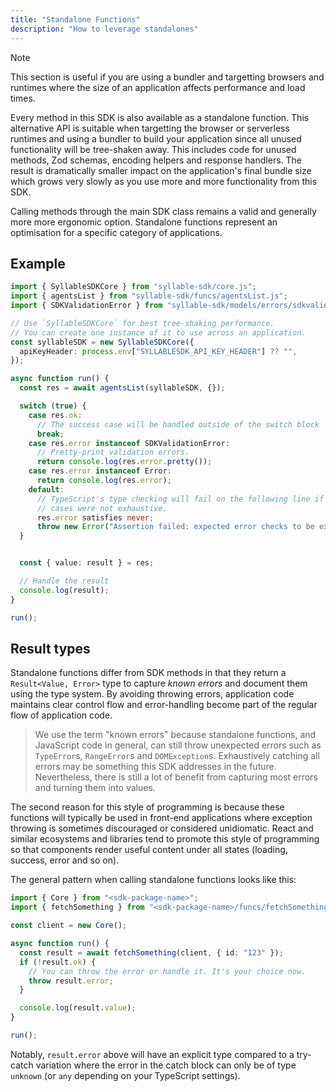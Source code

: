 ```yaml
---
title: "Standalone Functions"
description: "How to leverage standalones"
---
```


> [!NOTE]
> This section is useful if you are using a bundler and targetting browsers and
> runtimes where the size of an application affects performance and load times. 

Every method in this SDK is also available as a standalone function. This
alternative API is suitable when targetting the browser or serverless runtimes
and using a bundler to build your application since all unused functionality
will be tree-shaken away. This includes code for unused methods, Zod schemas,
encoding helpers and response handlers. The result is dramatically smaller
impact on the application's final bundle size which grows very slowly as you use
more and more functionality from this SDK.

Calling methods through the main SDK class remains a valid and generally more
more ergonomic option. Standalone functions represent an optimisation for a
specific category of applications.

## Example

```typescript
import { SyllableSDKCore } from "syllable-sdk/core.js";
import { agentsList } from "syllable-sdk/funcs/agentsList.js";
import { SDKValidationError } from "syllable-sdk/models/errors/sdkvalidationerror.js";

// Use `SyllableSDKCore` for best tree-shaking performance.
// You can create one instance of it to use across an application.
const syllableSDK = new SyllableSDKCore({
  apiKeyHeader: process.env["SYLLABLESDK_API_KEY_HEADER"] ?? "",
});

async function run() {
  const res = await agentsList(syllableSDK, {});

  switch (true) {
    case res.ok:
      // The success case will be handled outside of the switch block
      break;
    case res.error instanceof SDKValidationError:
      // Pretty-print validation errors.
      return console.log(res.error.pretty());
    case res.error instanceof Error:
      return console.log(res.error);
    default:
      // TypeScript's type checking will fail on the following line if the above
      // cases were not exhaustive.
      res.error satisfies never;
      throw new Error("Assertion failed: expected error checks to be exhaustive: " + res.error);
  }


  const { value: result } = res;

  // Handle the result
  console.log(result);
}

run();
```

## Result types

Standalone functions differ from SDK methods in that they return a
`Result<Value, Error>` type to capture _known errors_ and document them using
the type system. By avoiding throwing errors, application code maintains clear
control flow and error-handling become part of the regular flow of application
code.

> We use the term "known errors" because standalone functions, and JavaScript
> code in general, can still throw unexpected errors such as `TypeError`s,
> `RangeError`s and `DOMException`s. Exhaustively catching all errors may be
> something this SDK addresses in the future. Nevertheless, there is still a lot
> of benefit from capturing most errors and turning them into values.

The second reason for this style of programming is because these functions will
typically be used in front-end applications where exception throwing is
sometimes discouraged or considered unidiomatic. React and similar ecosystems
and libraries tend to promote this style of programming so that components
render useful content under all states (loading, success, error and so on).

The general pattern when calling standalone functions looks like this:

```typescript
import { Core } from "<sdk-package-name>";
import { fetchSomething } from "<sdk-package-name>/funcs/fetchSomething.js";

const client = new Core();

async function run() {
  const result = await fetchSomething(client, { id: "123" });
  if (!result.ok) {
    // You can throw the error or handle it. It's your choice now.
    throw result.error;
  }

  console.log(result.value);
}

run();
```

Notably, `result.error` above will have an explicit type compared to a try-catch
variation where the error in the catch block can only be of type `unknown` (or
`any` depending on your TypeScript settings).